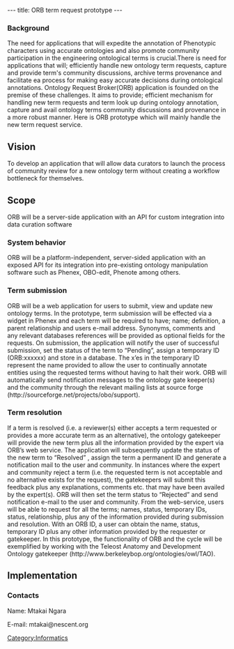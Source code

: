 ---
title: ORB term request prototype
---

===Background===
The need for applications that will expedite the annotation of Phenotypic characters using accurate ontologies and also promote community participation in the engineering ontological terms is crucial.There is need for applications that will; efficiently handle new ontology term requests, capture and provide term's community discussions, archive terms provenance and facilitate ea process for making easy accurate decisions during ontological annotations.
Ontology Request Broker(ORB) application is founded on the premise of these challenges. It aims to provide; efficient mechanism for handling new term requests and term look up during ontology annotation, capture and avail ontology terms community discussions and provenance in a more robust manner.
Here is ORB prototype which will mainly handle the new term request service.

==Vision==
To develop an application that will allow data curators to launch the process of community review for a new ontology term without creating a workflow bottleneck for themselves.

==Scope==
ORB will be a server-side application with an API for custom integration into data curation software

===System behavior===
ORB will be a platform-independent, server-sided application with an exposed API for its integration into pre-existing ontology manipulation software such as Phenex, OBO-edit, Phenote among others.
===Term submission===
ORB will be a web application for users to submit, view and update new ontology terms. In the prototype, term submission will be effected via a widget in Phenex and each term will be required to have; name; definition, a parent relationship and users e-mail address. Synonyms, comments and any relevant databases references will be provided as optional fields for the requests. 
On submission, the application will notify the user of successful submission, set the status of the term to “Pending”, assign a temporary ID (ORB:xxxxxx) and store in a database. The x’es in the temporary ID represent the name provided to allow the user to continually annotate entities using the requested terms without having to halt their work. 
ORB will automatically send notification messages to the ontology gate keeper(s) and the community through the relevant mailing lists at source forge (http://sourceforge.net/projects/obo/support).
===Term resolution===
If a term is resolved (i.e. a reviewer(s) either accepts a term requested or provides a more accurate term as an alternative), the ontology gatekeeper will provide the new term plus all the information provided by the expert via ORB’s web service. The application will subsequently update the status of the new term to “Resolved” , assign the term a permanent ID and generate a notification mail to the user and community.
In instances where the expert and community reject a term (i.e. the requested term is not acceptable and no alternative exists for the request), the gatekeepers will submit this feedback plus any explanations, comments etc. that may have been availed by the expert(s). ORB will then set the term status to “Rejected” and send notification e-mail to the user and community.
From the web-service, users will be able to request for all the terms; names, status, temporary IDs, status, relationship, plus any of the information provided during submission and resolution.
With an ORB ID, a user can obtain the name, status, temporary ID plus any other information provided by the requester or gatekeeper.
In this prototype, the functionality of ORB and the cycle will be exemplified by working with the Teleost Anatomy and Development Ontology gatekeeper (http://www.berkeleybop.org/ontologies/owl/TAO).

==Implementation==


===Contacts===

Name: Mtakai Ngara

E-mail: mtakai@nescent.org

[[Category:Informatics]]